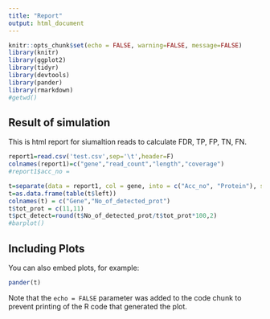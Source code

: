 ```yaml
---
title: "Report"
output: html_document
---
```


```r
knitr::opts_chunk$set(echo = FALSE, warning=FALSE, message=FALSE)
library(knitr)
library(ggplot2)
library(tidyr)
library(devtools)
library(pander)
library(rmarkdown)
#getwd()
```

## Result of simulation

This is html report for siumaltion reads to calculate FDR, TP, FP, TN, FN.

```r
report1=read.csv('test.csv',sep='\t',header=F)
colnames(report1)=c("gene","read_count","length","coverage")
#report1$acc_no = 

t=separate(data = report1, col = gene, into = c("Acc_no", "Protein"), sep = "_")
t=as.data.frame(table(t$left))
colnames(t) = c("Gene","No_of_detected_prot")
t$tot_prot = c(11,11)
t$pct_detect=round(t$No_of_detected_prot/t$tot_prot*100,2)
#barplot()
```

## Including Plots

You can also embed plots, for example:

```r
pander(t)
```

Note that the `echo = FALSE` parameter was added to the code chunk to prevent printing of the R code that generated the plot.
